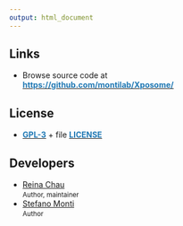 ```yaml
---
output: html_document
---
```


<div class="links">
  <h2>Links</h2>
  <ul class="list-unstyled">
    <li>Browse source code at <br><a href="https://github.com/montilab/Xposome"><strong style="color: #1f78b4">https://github.com/montilab/Xposome/</strong></a>
    </li>
  </ul>
</div>

<div class="license">
  <h2>License</h2>
  <ul class="list-unstyled">
    <li><a href="https://www.r-project.org/Licenses/GPL-3"><strong style="color: #1f78b4">GPL-3</strong></a> + file <a  target="_blank" href="LICENSE-text.html"><strong style="color: #1f78b4">LICENSE</strong></a>
    </li>
  </ul>
</div>

<div class="developers">
  <h2>Developers</h2>
  <ul class="list-unstyled">
    <li><a href="mailto:lilychau999@gmail.com">Reina Chau</a><br><small class="roles">Author, maintainer </small></li>
    <li><a href="mailto:montilab@bu.edu">Stefano Monti</a><br><small class="roles">Author</small></li>
  </ul>
</div>

